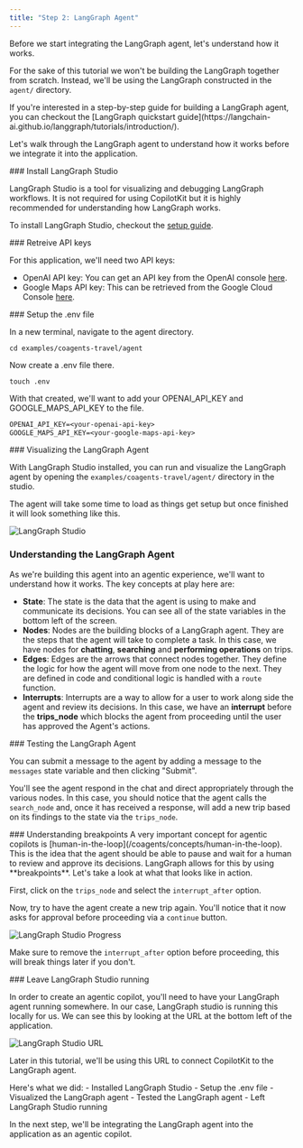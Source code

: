 ```yaml
---
title: "Step 2: LangGraph Agent"
---
```


Before we start integrating the LangGraph agent, let's understand how it works. 

For the sake of this tutorial we won't be building the LangGraph together from scratch. 
Instead, we'll be using the LangGraph constructed in the `agent/` directory.

<Callout>
If you're interested in a step-by-step guide for building a LangGraph agent, you can checkout the 
[LangGraph quickstart guide](https://langchain-ai.github.io/langgraph/tutorials/introduction/).
</Callout>

Let's walk through the LangGraph agent to understand how it works before we integrate it into the application.

<Steps>
<Step>
### Install LangGraph Studio

LangGraph Studio is a tool for visualizing and debugging LangGraph workflows. It is not required for using CopilotKit but it is highly recommended
for understanding how LangGraph works. 

To install LangGraph Studio, checkout the [setup guide](https://studio.langchain.com/).

</Step>
<Step>
### Retreive API keys

For this application, we'll need two API keys:
- OpenAI API key: You can get an API key from the OpenAI console [here](https://platform.openai.com/api-keys).
- Google Maps API key: This can be retrieved from the Google Cloud Console [here](https://developers.google.com/maps/documentation/places/web-service/get-api-key#creating-api-keys).

</Step>
<Step>
### Setup the .env file

In a new terminal, navigate to the agent directory.

```shell
cd examples/coagents-travel/agent
```

Now create a .env file there.

```shell
touch .env
```

With that created, we'll want to add your OPENAI_API_KEY and GOOGLE_MAPS_API_KEY to the file.

```txt title=".env"
OPENAI_API_KEY=<your-openai-api-key>
GOOGLE_MAPS_API_KEY=<your-google-maps-api-key>
```

</Step>
<Step>
### Visualizing the LangGraph Agent

With LangGraph Studio installed, you can run and visualize the LangGraph agent by opening the `examples/coagents-travel/agent/` directory in the studio.

The agent will take some time to load as things get setup but once finished it will look something like this.

![LangGraph Studio](/images/coagents/tutorials/ai-travel-app/lgs-overview.png)


</Step>
<Step>

### Understanding the LangGraph Agent

As we're building this agent into an agentic experience, we'll want to understand how it works. The key concepts at play here are:

- **State**: The state is the data that the agent is using to make and communicate its decisions. You can see all of the state variables in the bottom left of the screen.
- **Nodes**: Nodes are the building blocks of a LangGraph agent. They are the steps that the agent will take to complete a task. In this case, we have nodes for **chatting**, **searching** and **performing operations** on trips.
- **Edges**: Edges are the arrows that connect nodes together. They define the logic for how the agent will move from one node to the next. They are defined in code and conditional logic is handled with a `route` function.
- **Interrupts**: Interrupts are a way to allow for a user to work along side the agent and review its decisions. In this case, we have an **interrupt** before the **trips_node** which blocks the agent from proceeding until the user has approved the Agent's actions.

</Step>
<Step>
### Testing the LangGraph Agent

You can submit a message to the agent by adding a message to the `messages` state variable and then clicking "Submit".

You'll see the agent respond in the chat and direct appropriately through the various nodes. In this case, you should notice that the
agent calls the `search_node` and, once it has received a response, will add a new trip based on its findings to the state via the 
`trips_node`.

</Step>
<Step>
### Understanding breakpoints
A very important concept for agentic copilots is [human-in-the-loop](/coagents/concepts/human-in-the-loop). This is the idea that the agent should be able to pause and wait for a human to review and approve its decisions.
LangGraph allows for this by using **breakpoints**. Let's take a look at what that looks like in action.

First, click on the `trips_node` and select the `interrupt_after` option.

Now, try to have the agent create a new trip again. You'll notice that it now asks for approval before proceeding via a `continue` button.

![LangGraph Studio Progress](/images/coagents/tutorials/ai-travel-app/lgs-progress.png)

Make sure to remove the `interrupt_after` option before proceeding, this will break things later if you don't.

</Step>
<Step>
### Leave LangGraph Studio running

In order to create an agentic copilot, you'll need to have your LangGraph agent running somewhere. In our case, LangGraph studio is 
running this locally for us. We can see this by looking at the URL at the bottom left of the application.

![LangGraph Studio URL](/images/coagents/tutorials/ai-travel-app/lgs-url.png)

Later in this tutorial, we'll be using this URL to connect CopilotKit to the LangGraph agent.

</Step>
</Steps>
Here's what we did:
- Installed LangGraph Studio
- Setup the .env file
- Visualized the LangGraph agent
- Tested the LangGraph agent
- Left LangGraph Studio running

In the next step, we'll be integrating the LangGraph agent into the application as an agentic copilot.
